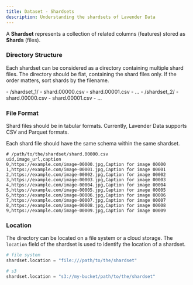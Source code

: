 ```yaml
---
title: Dataset - Shardsets
description: Understanding the shardsets of Lavender Data
---
```




A **Shardset** represents a collection of related columns (features) stored as **Shards** (files).


### Directory Structure

Each shardset can be considered as a directory containing multiple shard files.
The directory should be flat, containing the shard files only.
If the order matters, sort shards by the filename.

<FileTree>
- /shardset_1/
  - shard.00000.csv
  - shard.00001.csv
  - ...
- /shardset_2/
  - shard.00000.csv
  - shard.00001.csv
  - ...
</FileTree>



### File Format

Shard files should be in tabular formats.
Currently, Lavender Data supports CSV and Parquet formats.

Each shard file should have the same schema within the same shardset.

```
# /path/to/the/shardset/shard.00000.csv
uid,image_url,caption
0,https://example.com/image-00000.jpg,Caption for image 00000
1,https://example.com/image-00001.jpg,Caption for image 00001
2,https://example.com/image-00002.jpg,Caption for image 00002
3,https://example.com/image-00003.jpg,Caption for image 00003
4,https://example.com/image-00004.jpg,Caption for image 00004
5,https://example.com/image-00005.jpg,Caption for image 00005
6,https://example.com/image-00006.jpg,Caption for image 00006
7,https://example.com/image-00007.jpg,Caption for image 00007
8,https://example.com/image-00008.jpg,Caption for image 00008
9,https://example.com/image-00009.jpg,Caption for image 00009
```

### Location

The directory can be located on a file system or a cloud storage.
The `location` field of the shardset is used to identify the location of a shardset.

```python
# file system
shardset.location = "file:///path/to/the/shardset"

# s3
shardset.location = "s3://my-bucket/path/to/the/shardset"
```

